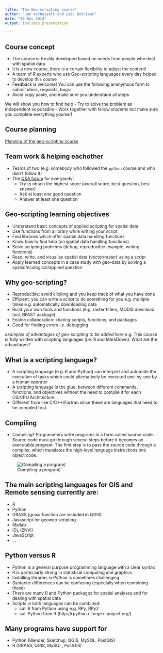 ```yaml
---
title: "The Geo-scripting course"
author: "Jan Verbesselt and Loïc Dutrieux"
date: "29 Dec 2014"
output: ioslides_presentation

---
```


## Course concept

- The course is freshly developed based on needs from people who deal with spatial data
- It is a new course, there is a certain flexibility to adjust the content!
- A team of R experts who use Geo-scripting languages every day helped to develop this course
- Feedback is welcome! You can use the following anonymous form to submit ideas, requests, bugs:
- Avoid copy paste, and make sure you understand all steps

We will show you how to find help
  - Try to solve the problem as independent as possible
  - Work together with fellow students but make sure you complete everything yourself

## Course planning

[Planning of the geo-scripting course](https://docs.google.com/document/d/1yTomAgB9Mny-h0ZEd0mhr0nU5_fD5ysZBAvFYqI5Fn4/edit?usp=sharing)

## Team work & helping eachother

- Teams of two (e.g. somebody who followed the `python` course and who didn't follow it)
- The [Q&A forum](http://www.geo-informatie.nl/courses/grs50406/question2answer/index.php) for everybody!
    - Try to obtain the highest score (overall score, best question, best answer)
    - Ask at least one good question
    - Answer at least one question

## Geo-scripting learning objectives

- Understand basic concepts of applied scripting for spatial data
- Use functions from a library while writing your script
- Find libraries which offer spatial data handling functions
- Know how to find help (on spatial data handling functions)
- Solve scripting problems (debug, reproducible example, writing functions)
- Read, write, and visualise spatial data (vector/raster) using a script
- Apply learned concepts in a case study with geo-data by solving a spatial/ecological/applied question 

## Why geo-scripting?

- Reproducible: avoid clicking and you keep track of what you have done
-	Efficient: you can write a script to do something for you e.g. multiple times e.g. automatically downloading data
-	Build your own tools and functions (e.g. raster filters, MODIS download tool, BFAST package)
-	Enable collaboration: sharing scripts, functions, and packages
-	Good for finding errors i.e. debugging

*examples of advantages of geo-scripting to be added here*
e.g. This course is fully written with scripting languages (i.e. R and MarkDown). What are the advantages?

## What  is a scripting language?

- A scripting language (e.g. R and Python) can interpret and automate the execution of tasks which could alternatively be executed one-by-one by a human operator
- A scripting language is the glue, between different commands, functions, and objectives without the need to compile it for each OS/CPU Architecture
- Different from like C/C++/Fortran since these are languages that need to be compiled first.

## Compiling
- Compiling? Programmers write programs in a form called source code. Source code must go through several steps before it becomes an executable program. The first step is to pass the source code through a compiler, which translates the high-level language instructions into object code.

 ![Compiling a program)`](figs/compile.jpg)

## The main scripting languages for GIS and Remote sensing currently are: 

- R
- Python
- GRASS (grass function are included in QGIS)
- Javascript for geoweb scripting
- Matlab
- IDL (ENVI)
- JavaScript
- ...

## Python versus R

- Python is a general purpose programming language with a clear syntax
- R is particularly strong in statistical computing and graphics
- Installing libraries in Python is sometimes challenging
- Syntactic differences can be confusing (especially when combining these) 
- There are many R and Python packages for spatial analyses and for dealing with spatial data
- Scripts in both languages can be combined:
  - call R from Python using e.g. RPy, RPy2
  - call Python from R (http://rpython.r-forge.r-project.org/)

## Many programs have support for

- Python (Blender, Sketchup, QGIS, MySQL, PostGIS)
- R (GRASS, QGIS, MySQL, PostGIS)
